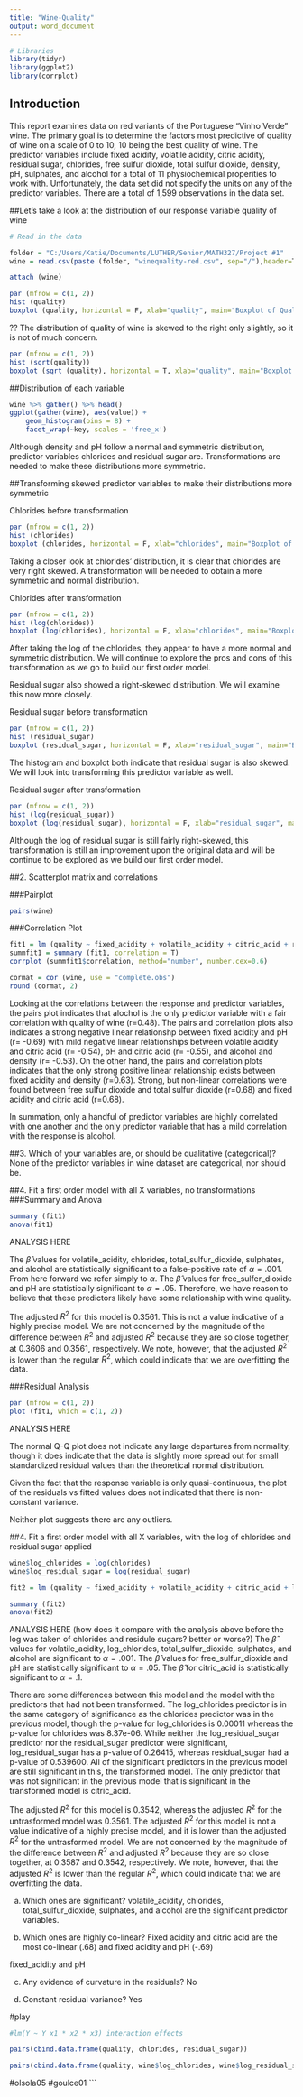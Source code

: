 ---
title: "Wine-Quality"
output: word_document
---
```{r echo=FALSE}
# Libraries
library(tidyr)
library(ggplot2)
library(corrplot)
```
## Introduction

This report examines data on red variants of the Portuguese "Vinho Verde" wine. The primary goal is to determine the factors most predictive of quality of wine on a scale of 0 to 10, 10 being the best quality of wine. The predictor variables include fixed acidity, volatile acidity, citric acidity, residual sugar, chlorides, free sulfur dioxide, total sulfur dioxide, density, pH, sulphates, and alcohol for a total of 11 physiochemical properities to work with. Unfortunately, the data set did not specify the units on any of the predictor variables. There are a total of 1,599 observations in the data set.

##Let's take a look at the distribution of our response variable quality of wine 
```{r echo=FALSE}
# Read in the data

folder = "C:/Users/Katie/Documents/LUTHER/Senior/MATH327/Project #1"
wine = read.csv(paste (folder, "winequality-red.csv", sep="/"),header=T)

attach (wine)

par (mfrow = c(1, 2))
hist (quality)
boxplot (quality, horizontal = F, xlab="quality", main="Boxplot of Quality")
```
??
The distribution of quality of wine is skewed to the right only slightly, so it is not of much concern.

```{r}
par (mfrow = c(1, 2))
hist (sqrt(quality))
boxplot (sqrt (quality), horizontal = T, xlab="quality", main="Boxplot of sqrt(quality)")
```

##Distribution of each variable
```{r}
wine %>% gather() %>% head()
ggplot(gather(wine), aes(value)) + 
    geom_histogram(bins = 8) + 
    facet_wrap(~key, scales = 'free_x')

```
Although density and pH follow a normal and symmetric distribution, predictor variables chlorides and residual sugar are. Transformations are needed to make these distributions more symmetric.

##Transforming skewed predictor variables to make their distributions more symmetric

Chlorides before transformation
```{r}
par (mfrow = c(1, 2))
hist (chlorides)
boxplot (chlorides, horizontal = F, xlab="chlorides", main="Boxplot of chlorides")
```
Taking a closer look at chlorides' distribution, it is clear that chlorides are very right skewed. A transformation will be needed to obtain a more symmetric and normal distribution.

Chlorides after transformation
```{r}
par (mfrow = c(1, 2))
hist (log(chlorides))
boxplot (log(chlorides), horizontal = F, xlab="chlorides", main="Boxplot of Log(chlorides)")

```
After taking the log of the chlorides, they appear to have a more normal and symmetric distribution. We will continue to explore the pros and cons of this transformation as we go to build our first order model.

Residual sugar also showed a right-skewed distribution. We will examine this now more closely.

Residual sugar before transformation
```{r}
par (mfrow = c(1, 2))
hist (residual_sugar)
boxplot (residual_sugar, horizontal = F, xlab="residual_sugar", main="Boxplot of residual_sugar")

```
The histogram and boxplot both indicate that residual sugar is also skewed. We will look into transforming this predictor variable as well.

Residual sugar after transformation
```{r}
par (mfrow = c(1, 2))
hist (log(residual_sugar))
boxplot (log(residual_sugar), horizontal = F, xlab="residual_sugar", main="Boxplot of Log(residual_sugar)")

```
Although the log of residual sugar is still fairly right-skewed, this transformation is still an improvement upon the original data and will be continue to be explored as we build our first order model.

##2. Scatterplot matrix and correlations

###Pairplot
```{r}
pairs(wine)

```

###Correlation Plot
```{r}
fit1 = lm (quality ~ fixed_acidity + volatile_acidity + citric_acid + residual_sugar + chlorides + free_sulfur_dioxide + total_sulfur_dioxide + density + pH + sulphates + alcohol)
summfit1 = summary (fit1, correlation = T)
corrplot (summfit1$correlation, method="number", number.cex=0.6)

```
```{r}
cormat = cor (wine, use = "complete.obs")
round (cormat, 2)

```

Looking at the correlations between the response and predictor variables, the pairs plot indicates that alochol is the only predictor variable with a fair correlation with quality of wine (r=0.48). The pairs and correlation plots also indicates a strong negative linear relationshp between fixed acidity and pH (r= -0.69) with mild negative linear relationships between volatile acidity and citric acid (r= -0.54), pH and citric acid (r= -0.55), and alcohol and density (r= -0.53). On the other hand, the pairs and correlation plots indicates that the only strong positive linear relationship exists between fixed acidity and density (r=0.63). Strong, but non-linear correlations were found between free sulfur dioxide and total sulfur dioxide (r=0.68) and fixed acidity and citric acid (r=0.68).

In summation, only a handful of predictor variables are highly correlated with one another and the only predictor variable that has a mild correlation with the response is alcohol. 

##3. Which of your variables are, or should be qualitative (categorical)?
None of the predictor variables in wine dataset are categorical, nor should be.

##4. Fit a first order model with all X variables, no transformations
###Summary and Anova
```{r}
summary (fit1)
anova(fit1)
```
ANALYSIS HERE

The $\hat{\beta}$ values for volatile_acidity, chlorides, total_sulfur_dioxide, sulphates, and alcohol are statistically significant to a false-positive rate of $\alpha =.001$. From here forward we refer simply to $\alpha$. The $\hat{\beta}$ values for free_sulfer_dioxide and pH are statistically significant to $\alpha = .05$. Therefore, we have reason to believe that these predictors likely have some relationship with wine quality. 

The adjusted $R^2$ for this model is 0.3561. This is not a value indicative of a highly precise model. We are not concerned by the magnitude of the difference between $R^2$ and adjusted $R^2$ because they are so close together, at 0.3606 and  0.3561, respectively. We note, however, that the adjusted $R^2$ is lower than the regular $R^2$, which could indicate that we are overfitting the data.

###Residual Analysis
```{r}
par (mfrow = c(1, 2))
plot (fit1, which = c(1, 2))

``` 
ANALYSIS HERE

The normal Q-Q plot does not indicate any large departures from normality, though it does indicate that the data is slightly more spread out for small standardized residual values than the theoretical normal distribution. 

Given the fact that the response variable is only quasi-continuous, the plot of the residuals vs fitted values does not indicated that there is non-constant variance. 

Neither plot suggests there are any outliers. 

##4. Fit a first order model with all X variables, with the log of chlorides and residual sugar applied
```{r}
wine$log_chlorides = log(chlorides)
wine$log_residual_sugar = log(residual_sugar)

fit2 = lm (quality ~ fixed_acidity + volatile_acidity + citric_acid + log_residual_sugar + log_chlorides + free_sulfur_dioxide + total_sulfur_dioxide + density + pH + sulphates + alcohol, data=wine)

summary (fit2)
anova(fit2)

```
ANALYSIS HERE (how does it compare with the analysis above before the log was taken of chlorides and residule sugars? better or worse?)
The $\hat{\beta}$ values for volatile_acidity, log_chlorides, total_sulfur_dioxide, sulphates, and alcohol are significant to $\alpha = .001$. The $\hat{\beta}$ values for free_sulfur_dioxide and pH are statistically significant to $\alpha = .05$. The $\hat{\beta}$ for citric_acid is statistically significant to $\alpha = .1$.

There are some differences between this model and the model with the predictors that had not been transformed. The log_chlorides predictor is in the same category of significance as the chlorides predictor was in the previous model, though the p-value for log_chlorides is 0.00011 whereas the p-value for chlorides was 8.37e-06. While neither the log_residual_sugar predictor nor the residual_sugar predictor were significant, log_residual_sugar has a p-value of 0.26415, whereas residual_sugar had a p-value of 0.539600. All of the significant predictors in the previous model are still significant in this, the transformed model. The only predictor that was not significant in the previous model that is significant in the transformed model is citric_acid.

The adjusted $R^2$ for this model is  0.3542, whereas the adjusted $R^2$ for the untrasformed model was 0.3561. The adjusted $R^2$ for this model is not a value indicative of a highly precise model, and it is lower than the adjusted $R^2$ for the untrasformed model. We are not concerned by the magnitude of the difference between $R^2$ and adjusted $R^2$ because they are so close together, at 0.3587 and  0.3542, respectively. We note, however, that the adjusted $R^2$ is lower than the regular $R^2$, which could indicate that we are overfitting the data.


a. Which ones are significant?
volatile_acidity, chlorides, total_sulfur_dioxide, sulphates, and alcohol are the significant predictor variables.

b. Which ones are highly co-linear?
Fixed acidity and citric acid are the most co-linear (.68) and fixed acidity and pH (-.69)

fixed_acidity and pH


c. Any evidence of curvature in the residuals? No
  

d. Constant residual variance? Yes


#play
```{r}
#lm(Y ~ Y x1 * x2 * x3) interaction effects

pairs(cbind.data.frame(quality, chlorides, residual_sugar))

pairs(cbind.data.frame(quality, wine$log_chlorides, wine$log_residual_sugar))
```

#olsola05
#goulce01
```
